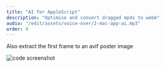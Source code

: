```yaml
---
title: "AI for AppleScript"
description: "Optimise and convert dragged mp4s to webm"
audio: "/edit/assets/voice-over/2-mac-app-ai.mp3"
order: 0
---
```



Also extract the first frame to an avif poster image

<VideoPlayer
  classes="w-[900px] right-[-520px] top-[-80px] lg:w-[540px] lg:right-[-200px] lg:top-[-40px]"
  name="mac-app-chatgpt"
/>

<Image
  src={screen}
  alt="code screenshot"
  class="rounded-xl absolute z-1 hover:z-10 w-[540px] right-[-20px] top-[-30px] lg:w-[460px] lg:right-[260px] lg:top-[0px]"
/>